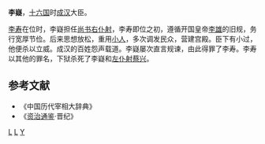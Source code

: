 '''李嶷'''{{BD|？||341年|}}，[[十六国|十六国]]时[[成汉|成汉]]大臣。

[[李寿|李寿]]在位时，李嶷担任[[尚书右仆射|尚书右仆射]]，李寿即位之初，遵循开国皇帝[[李雄_(十六国)|李雄]]的旧规，务行宽厚节俭。后来思想放松，重用[[小人|小人]]，多次调发民众，营建宫殿。臣下有小过，他便杀以立威。成汉的百姓怨声载道。李嶷屡次直言规谏，由此得罪了李寿。李寿以其他的罪名，下狱杀死了李嶷和[[左仆射|左仆射]][[蔡兴|蔡兴]]。

==参考文献==
* 《中国历代宰相大辞典》
* 《[[资治通鉴|资治通鉴]]·晋纪》
[[分类:成汉官员|L]]
[[分类:五胡十六国被处决者|L]]
[[分类:李姓|Y]]